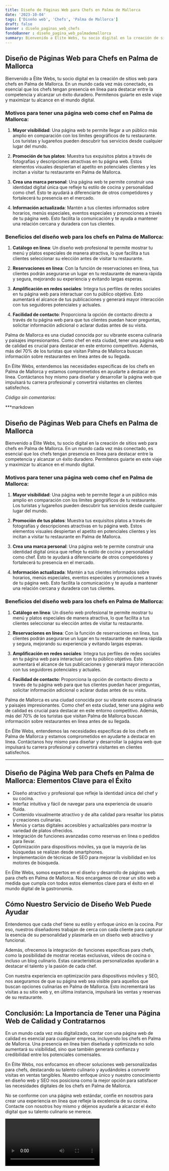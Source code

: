 ```yaml
---
title: Diseño de Páginas Web para Chefs en Palma de Mallorca
date: '2023-10-04'
tags: ['Diseño web', 'Chefs', 'Palma de Mallorca']
draft: false
banner : diseño_paginas_web_chefs
fondoBanner : diseño_pagina_web_palmademallorca
summary: Bienvenido a Élite Webs, tu socio digital en la creación de sitios web para chefs en Palma de Mallorca. En un mundo cada vez más conectado, es esencial que los chefs tengan presencia en línea para destacar entre la competencia y alcanzar un éxito duradero. Permítenos guiarte en este viaje y maximizar tu alcance en el mundo digital.
---
```


## Diseño de Páginas Web para Chefs en Palma de Mallorca

Bienvenido a Élite Webs, tu socio digital en la creación de sitios web para chefs en Palma de Mallorca. En un mundo cada vez más conectado, es esencial que los chefs tengan presencia en línea para destacar entre la competencia y alcanzar un éxito duradero. Permítenos guiarte en este viaje y maximizar tu alcance en el mundo digital.

### Motivos para tener una página web como chef en Palma de Mallorca:

1. **Mayor visibilidad**: Una página web te permite llegar a un público más amplio en comparación con los límites geográficos de tu restaurante. Los turistas y lugareños pueden descubrir tus servicios desde cualquier lugar del mundo.

2. **Promoción de tus platos**: Muestra tus exquisitos platos a través de fotografías y descripciones atractivas en tu página web. Estos elementos visuales despiertan el apetito en potenciales clientes y les incitan a visitar tu restaurante en Palma de Mallorca.

3. **Crea una marca personal**: Una página web te permite construir una identidad digital única que refleje tu estilo de cocina y personalidad como chef. Esto te ayudará a diferenciarte de otros competidores y fortalecerá tu presencia en el mercado.

4. **Información actualizada**: Mantén a tus clientes informados sobre horarios, menús especiales, eventos especiales y promociones a través de tu página web. Esto facilita la comunicación y te ayuda a mantener una relación cercana y duradera con tus clientes.

### Beneficios del diseño web para los chefs en Palma de Mallorca:

1. **Catálogo en línea**: Un diseño web profesional te permite mostrar tu menú y platos especiales de manera atractiva, lo que facilita a tus clientes seleccionar su elección antes de visitar tu restaurante.

2. **Reservaciones en línea**: Con la función de reservaciones en línea, tus clientes podrán asegurarse un lugar en tu restaurante de manera rápida y segura, mejorando su experiencia y evitando largas esperas.

3. **Amplificación en redes sociales**: Integra tus perfiles de redes sociales en tu página web para interactuar con tu público objetivo. Esto aumentará el alcance de tus publicaciones y generará mayor interacción con tus seguidores potenciales y actuales.

4. **Facilidad de contacto**: Proporciona la opción de contacto directo a través de tu página web para que tus clientes puedan hacer preguntas, solicitar información adicional o aclarar dudas antes de su visita.

Palma de Mallorca es una ciudad conocida por su vibrante escena culinaria y paisajes impresionantes. Como chef en esta ciudad, tener una página web de calidad es crucial para destacar en este entorno competitivo. Además, más del 70% de los turistas que visitan Palma de Mallorca buscan información sobre restaurantes en línea antes de su llegada.

En Élite Webs, entendemos las necesidades específicas de los chefs en Palma de Mallorca y estamos comprometidos en ayudarte a destacar en línea. Contáctanos hoy mismo para diseñar y desarrollar la página web que impulsará tu carrera profesional y convertirá visitantes en clientes satisfechos.

*Código sin comentarios:*

***markdown
## Diseño de Páginas Web para Chefs en Palma de Mallorca

Bienvenido a Élite Webs, tu socio digital en la creación de sitios web para chefs en Palma de Mallorca. En un mundo cada vez más conectado, es esencial que los chefs tengan presencia en línea para destacar entre la competencia y alcanzar un éxito duradero. Permítenos guiarte en este viaje y maximizar tu alcance en el mundo digital.

### Motivos para tener una página web como chef en Palma de Mallorca:

1. **Mayor visibilidad**: Una página web te permite llegar a un público más amplio en comparación con los límites geográficos de tu restaurante. Los turistas y lugareños pueden descubrir tus servicios desde cualquier lugar del mundo.

2. **Promoción de tus platos**: Muestra tus exquisitos platos a través de fotografías y descripciones atractivas en tu página web. Estos elementos visuales despiertan el apetito en potenciales clientes y les incitan a visitar tu restaurante en Palma de Mallorca.

3. **Crea una marca personal**: Una página web te permite construir una identidad digital única que refleje tu estilo de cocina y personalidad como chef. Esto te ayudará a diferenciarte de otros competidores y fortalecerá tu presencia en el mercado.

4. **Información actualizada**: Mantén a tus clientes informados sobre horarios, menús especiales, eventos especiales y promociones a través de tu página web. Esto facilita la comunicación y te ayuda a mantener una relación cercana y duradera con tus clientes.

### Beneficios del diseño web para los chefs en Palma de Mallorca:

1. **Catálogo en línea**: Un diseño web profesional te permite mostrar tu menú y platos especiales de manera atractiva, lo que facilita a tus clientes seleccionar su elección antes de visitar tu restaurante.

2. **Reservaciones en línea**: Con la función de reservaciones en línea, tus clientes podrán asegurarse un lugar en tu restaurante de manera rápida y segura, mejorando su experiencia y evitando largas esperas.

3. **Amplificación en redes sociales**: Integra tus perfiles de redes sociales en tu página web para interactuar con tu público objetivo. Esto aumentará el alcance de tus publicaciones y generará mayor interacción con tus seguidores potenciales y actuales.

4. **Facilidad de contacto**: Proporciona la opción de contacto directo a través de tu página web para que tus clientes puedan hacer preguntas, solicitar información adicional o aclarar dudas antes de su visita.

Palma de Mallorca es una ciudad conocida por su vibrante escena culinaria y paisajes impresionantes. Como chef en esta ciudad, tener una página web de calidad es crucial para destacar en este entorno competitivo. Además, más del 70% de los turistas que visitan Palma de Mallorca buscan información sobre restaurantes en línea antes de su llegada.

En Élite Webs, entendemos las necesidades específicas de los chefs en Palma de Mallorca y estamos comprometidos en ayudarte a destacar en línea. Contáctanos hoy mismo para diseñar y desarrollar la página web que impulsará tu carrera profesional y convertirá visitantes en clientes satisfechos.
***


<GifSeo />

<Cta />

## Diseño de Página Web para Chefs en Palma de Mallorca: Elementos Clave para el Éxito

- Diseño atractivo y profesional que refleje la identidad única del chef y su cocina.
- Interfaz intuitiva y fácil de navegar para una experiencia de usuario fluida.
- Contenido visualmente atractivo y de alta calidad para resaltar los platos y creaciones culinarias.
- Menús y cartas digitales accesibles y actualizables para mostrar la variedad de platos ofrecidos.
- Integración de funciones avanzadas como reservas en línea o pedidos para llevar.
- Optimización para dispositivos móviles, ya que la mayoría de las búsquedas se realizan desde smartphones.
- Implementación de técnicas de SEO para mejorar la visibilidad en los motores de búsqueda.

En Élite Webs, somos expertos en el diseño y desarrollo de páginas web para chefs en Palma de Mallorca. Nos encargamos de crear un sitio web a medida que cumpla con todos estos elementos clave para el éxito en el mundo digital de la gastronomía.

## Cómo Nuestro Servicio de Diseño Web Puede Ayudar

Entendemos que cada chef tiene su estilo y enfoque único en la cocina. Por eso, nuestros diseñadores trabajan de cerca con cada cliente para capturar la esencia de su personalidad y plasmarla en un diseño web atractivo y funcional.

Además, ofrecemos la integración de funciones específicas para chefs, como la posibilidad de mostrar recetas exclusivas, vídeos de cocina o incluso un blog culinario. Estas características personalizadas ayudarán a destacar el talento y la pasión de cada chef.

Con nuestra experiencia en optimización para dispositivos móviles y SEO, nos aseguramos de que su página web sea visible para aquellos que buscan opciones culinarias en Palma de Mallorca. Esto incrementará las visitas a su sitio web y, en última instancia, impulsará las ventas y reservas de su restaurante.

## Conclusión: La Importancia de Tener una Página Web de Calidad y Contratarnos

En un mundo cada vez más digitalizado, contar con una página web de calidad es esencial para cualquier empresa, incluyendo los chefs en Palma de Mallorca. Una presencia en línea bien diseñada y optimizada no solo aumentará su visibilidad, sino que también generará confianza y credibilidad entre los potenciales comensales.

En Élite Webs, nos enfocamos en ofrecer soluciones web personalizadas para chefs, destacando su talento culinario y ayudándoles a convertir visitas en ventas tangibles. Nuestro enfoque único y nuestro conocimiento en diseño web y SEO nos posiciona como la mejor opción para satisfacer las necesidades digitales de los chefs en Palma de Mallorca.

No se conforme con una página web estándar, confíe en nosotros para crear una experiencia en línea que refleje la excelencia de su cocina. Contacte con nosotros hoy mismo y déjenos ayudarle a alcanzar el éxito digital que su talento culinario se merece.

<Video />

<CtaBot job='Chefs' city='Palma de Mallorca'/>

<Gmaps query='Palma de Mallorca+españa+maps' />